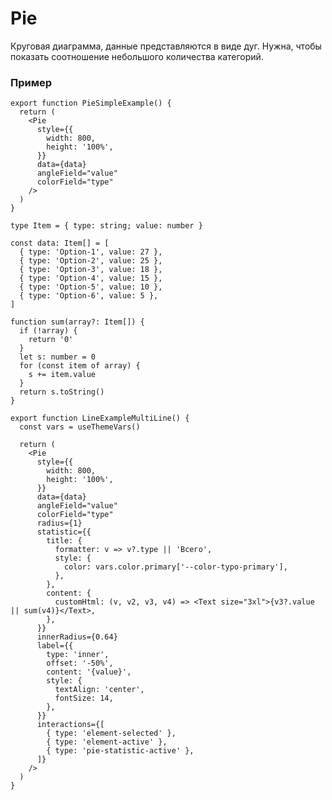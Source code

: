

# Pie

<RemadeInfo commponentName="Pie" apiUrl="https://g2plot.antv.vision/en/docs/api/plots/pie" />

Круговая диаграмма, данные представляются в виде дуг.
Нужна, чтобы показать соотношение небольшого количества категорий.

### Пример

```tsx
export function PieSimpleExample() {
  return (
    <Pie
      style={{
        width: 800,
        height: '100%',
      }}
      data={data}
      angleField="value"
      colorField="type"
    />
  )
}
```

<PieSimpleExample />

```tsx
type Item = { type: string; value: number }

const data: Item[] = [
  { type: 'Option-1', value: 27 },
  { type: 'Option-2', value: 25 },
  { type: 'Option-3', value: 18 },
  { type: 'Option-4', value: 15 },
  { type: 'Option-5', value: 10 },
  { type: 'Option-6', value: 5 },
]

function sum(array?: Item[]) {
  if (!array) {
    return '0'
  }
  let s: number = 0
  for (const item of array) {
    s += item.value
  }
  return s.toString()
}

export function LineExampleMultiLine() {
  const vars = useThemeVars()

  return (
    <Pie
      style={{
        width: 800,
        height: '100%',
      }}
      data={data}
      angleField="value"
      colorField="type"
      radius={1}
      statistic={{
        title: {
          formatter: v => v?.type || 'Всего',
          style: {
            color: vars.color.primary['--color-typo-primary'],
          },
        },
        content: {
          customHtml: (v, v2, v3, v4) => <Text size="3xl">{v3?.value || sum(v4)}</Text>,
        },
      }}
      innerRadius={0.64}
      label={{
        type: 'inner',
        offset: '-50%',
        content: '{value}',
        style: {
          textAlign: 'center',
          fontSize: 14,
        },
      }}
      interactions={[
        { type: 'element-selected' },
        { type: 'element-active' },
        { type: 'pie-statistic-active' },
      ]}
    />
  )
}
```

<PieExample />
